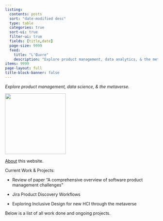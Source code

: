 ```yaml
---
listing:
  contents: posts
  sort: "date-modified desc"
  type: table
  categories: true
  sort-ui: true
  filter-ui: true
  fields: [title,date]
  page-size: 9999
  feed:
    title: "L'Œuvre"
    description: "Explore product management, data analytics, & the metaverse."
items: 9999
page-layout: full
title-block-banner: false
---
```

<!--
 Gitanjali 35
By Rabindranath Tagore / রবীন্দ্রনাথ ঠাকুর
   Where the mind is without fear and the head is held high;
   Where knowledge is free;
   Where the world has not been broken up into fragments by narrow domestic walls;
   Where words come out from the depth of truth;
   Where tireless striving stretches its arms towards perfection;
   Where the clear stream of reason has not lost its way into the dreary desert sand of dead habit;
   Where the mind is led forward by thee into ever-widening thought and action
   Into that heaven of freedom, my Father, let my country awake.

-->


*Explore product management, data science, & the metaverse.*

<!--![](index.jpg){fig-alt="'Laila and Majnun at School', Folio from a Khamsa (Quintet) of Nizami of Ganja. Calligrapher Ja'far Baisunghuri Iranian. Author Nizami A.H. 835/ 1431–32 CE " width="300" fig-align="center" }-->

[![](glider.svg){fig-alt="Portrait of a young Indian scholar, Mughal miniature by Mir Sayyid Ali, c. 1550." width="200px" fig-align="center" }](http://www.catb.org/~esr/hacker-emblem/)

::: {.text-center}
:::

[About](/about.qmd) this website. 

Current Work & Projects: 

* Review of paper "A comprehensive overview of software product management challenges"

* Jira Product Discovery Workflows

* Exploring Inclusive Design for new HCI through the metaverse

Below is a list of all work done and ongoing projects.